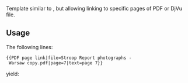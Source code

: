 {{Documentation subpage}}
Template similar to [[File:{{{file}}}|{{{text}}}]], but allowing linking to specific pages of PDF or DjVu file.


== Usage ==
The following lines:

 <nowiki>{{PDF page link|file=Stroop Report photographs - Warsaw copy.pdf|page=7|text=page 7}}</nowiki>

yield:

:{{PDF page link|file=Stroop Report photographs - Warsaw copy.pdf|page=7|text=page 7}}

<includeonly>{{Sandbox other||
[[Category:Internal link templates]]
}}</includeonly>